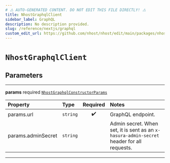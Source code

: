 ```yaml
---
# ⚠️ AUTO-GENERATED CONTENT. DO NOT EDIT THIS FILE DIRECTLY! ⚠️
title: NhostGraphqlClient
sidebar_label: GraphQL
description: No description provided.
slug: /reference/nextjs/graphql
custom_edit_url: https://github.com/nhost/nhost/edit/main/packages/nhost-js/src/clients/graphql.ts#L36
---
```


# `NhostGraphqlClient`

## Parameters

---

**<span className="parameter-name">params</span>** <span className="optional-status">required</span> [`NhostGraphqlConstructorParams`](/reference/docgen/nextjs/types/nhost-graphql-constructor-params)

| Property                                                                                       | Type                | Required | Notes                                                                                     |
| :--------------------------------------------------------------------------------------------- | :------------------ | :------: | :---------------------------------------------------------------------------------------- |
| <span className="parameter-name"><span className="light-grey">params.</span>url</span>         | <code>string</code> |    ✔️    | GraphQL endpoint.                                                                         |
| <span className="parameter-name"><span className="light-grey">params.</span>adminSecret</span> | <code>string</code> |          | Admin secret. When set, it is sent as an `x-hasura-admin-secret` header for all requests. |

---
